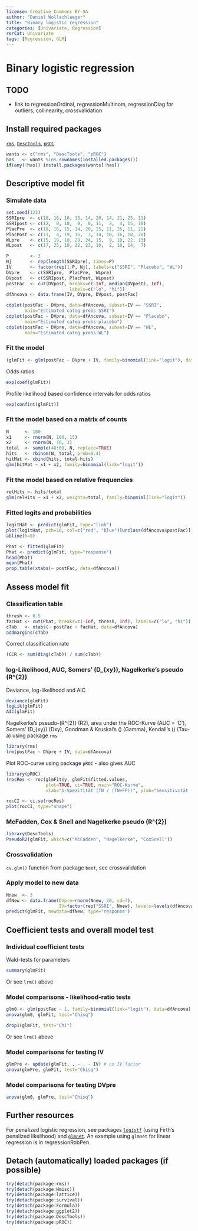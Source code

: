 ```yaml
---
license: Creative Commons BY-SA
author: "Daniel Wollschlaeger"
title: "Binary logistic regression"
categories: [Univariate, Regression]
rerCat: Univariate
tags: [Regression, GLM]
---
```


Binary logistic regression
=========================

TODO
-------------------------

 - link to regressionOrdinal, regressionMultinom, regressionDiag for outliers, collinearity, crossvalidation

Install required packages
-------------------------

[`rms`](https://cran.r-project.org/package=rms), [`DescTools`](https://cran.r-project.org/package=DescTools), [`pROC`](https://cran.r-project.org/package=pROC)

```r
wants <- c("rms", "DescTools", "pROC")
has   <- wants %in% rownames(installed.packages())
if(any(!has)) install.packages(wants[!has])
```

Descriptive model fit
-------------------------

### Simulate data
    
```r
set.seed(123)
SSRIpre  <- c(18, 16, 16, 15, 14, 20, 14, 21, 25, 11)
SSRIpost <- c(12,  0, 10,  9,  0, 11,  2,  4, 15, 10)
PlacPre  <- c(18, 16, 15, 14, 20, 25, 11, 25, 11, 22)
PlacPost <- c(11,  4, 19, 15,  3, 14, 10, 16, 10, 20)
WLpre    <- c(15, 19, 10, 29, 24, 15,  9, 18, 22, 13)
WLpost   <- c(17, 25, 10, 22, 23, 10,  2, 10, 14,  7)

P        <- 3
Nj       <- rep(length(SSRIpre), times=P)
IV       <- factor(rep(1:P, Nj), labels=c("SSRI", "Placebo", "WL"))
DVpre    <- c(SSRIpre,  PlacPre,  WLpre)
DVpost   <- c(SSRIpost, PlacPost, WLpost)
postFac  <- cut(DVpost, breaks=c(-Inf, median(DVpost), Inf),
                        labels=c("lo", "hi"))
dfAncova <- data.frame(IV, DVpre, DVpost, postFac)
```

```r
cdplot(postFac ~ DVpre, data=dfAncova, subset=IV == "SSRI",
       main="Estimated categ probs SSRI")
cdplot(postFac ~ DVpre, data=dfAncova, subset=IV == "Placebo",
       main="Estimated categ probs placebo")
cdplot(postFac ~ DVpre, data=dfAncova, subset=IV == "WL",
       main="Estimated categ probs WL")
```

### Fit the model

```r
(glmFit <- glm(postFac ~ DVpre + IV, family=binomial(link="logit"), data=dfAncova))
```

Odds ratios

```r
exp(coef(glmFit))
```

Profile likelihood based confidence intervals for odds ratios

```r
exp(confint(glmFit))
```

### Fit the model based on a matrix of counts

```r
N      <- 100
x1     <- rnorm(N, 100, 15)
x2     <- rnorm(N, 10, 3)
total  <- sample(40:60, N, replace=TRUE)
hits   <- rbinom(N, total, prob=0.4)
hitMat <- cbind(hits, total-hits)
glm(hitMat ~ x1 + x2, family=binomial(link="logit"))
```

### Fit the model based on relative frequencies

```r
relHits <- hits/total
glm(relHits ~ x1 + x2, weights=total, family=binomial(link="logit"))
```

### Fitted logits and probabilities

```r
logitHat <- predict(glmFit, type="link")
plot(logitHat, pch=16, col=c("red", "blue")[unclass(dfAncova$postFac)])
abline(h=0)
```

```r
Phat <- fitted(glmFit)
Phat <- predict(glmFit, type="response")
head(Phat)
mean(Phat)
prop.table(xtabs(~ postFac, data=dfAncova))
```

Assess model fit
-------------------------

### Classification table

```r
thresh <- 0.5
facHat <- cut(Phat, breaks=c(-Inf, thresh, Inf), labels=c("lo", "hi"))
cTab   <- xtabs(~ postFac + facHat, data=dfAncova)
addmargins(cTab)
```

Correct classification rate

```r
(CCR <- sum(diag(cTab)) / sum(cTab))
```

### log-Likelihood, AUC, Somers' \(D_{xy}\), Nagelkerke's pseudo \(R^{2}\)

Deviance, log-likelihood and AIC

```r
deviance(glmFit)
logLik(glmFit)
AIC(glmFit)
```

Nagelkerke's pseudo-\(R^{2}\) (R2), area under the ROC-Kurve (AUC = 'C'), Somers' \(D_{xy}\) (Dxy), Goodman & Kruskal's \(\gamma\) (Gamma), Kendall's \(\tau\) (Tau-a) using package `rms`

```r
library(rms)
lrm(postFac ~ DVpre + IV, data=dfAncova)
```

Plot ROC-curve using package `pROC` - also gives AUC

```r
library(pROC)
(rocRes <- roc(glmFit$y, glmFit$fitted.values,
               plot=TRUE, ci=TRUE, main="ROC-Kurve",
               xlab="1-Spezifität (TN / (TN+FP))", ylab="Sensitivität (TP / (TP+FN))"))

rocCI <- ci.se(rocRes)
plot(rocCI, type="shape")
```

### McFadden, Cox & Snell and Nagelkerke pseudo \(R^{2}\)

```r
library(DescTools)
PseudoR2(glmFit, which=c("McFadden", "Nagelkerke", "CoxSnell"))
```

### Crossvalidation

`cv.glm()` function from package `boot`, see crossvalidation

### Apply model to new data

```r
Nnew  <- 3
dfNew <- data.frame(DVpre=rnorm(Nnew, 20, sd=7),
                    IV=factor(rep("SSRI", Nnew), levels=levels(dfAncova$IV)))
predict(glmFit, newdata=dfNew, type="response")
```

Coefficient tests and overall model test
-------------------------

### Individual coefficient tests

Wald-tests for parameters

```r
summary(glmFit)
```

Or see `lrm()` above

### Model comparisons - likelihood-ratio tests

```r
glm0 <- glm(postFac ~ 1, family=binomial(link="logit"), data=dfAncova)
anova(glm0, glmFit, test="Chisq")
```

```r
drop1(glmFit, test="Chi")
```

Or see `lrm()` above

### Model comparisons for testing IV

```r
glmPre <- update(glmFit, . ~ . - IV) # no IV factor
anova(glmPre, glmFit, test="Chisq")
```

### Model comparisons for testing DVpre

```r
anova(glm0, glmPre, test="Chisq")
```

Further resources
-------------------------

For penalized logistic regression, see packages [`logistf`](https://cran.r-project.org/package=logistf) (using Firth's penalized likelihood) and [`glmnet`](https://cran.r-project.org/package=glmnet). An example using `glmnet` for linear regression is in regressionRobPen.

Detach (automatically) loaded packages (if possible)
-------------------------

```r
try(detach(package:rms))
try(detach(package:Hmisc))
try(detach(package:lattice))
try(detach(package:survival))
try(detach(package:Formula))
try(detach(package:ggplot2))
try(detach(package:DescTools))
try(detach(package:pROC))
```
